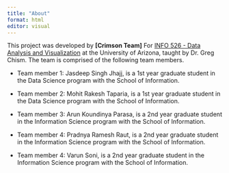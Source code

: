 ```yaml
---
title: "About"
format: html
editor: visual
---
```


This project was developed by **\[Crimson Team\]** For [INFO 526 - Data Analysis and Visualization](https://datavizaz.org/) at the University of Arizona, taught by Dr. Greg Chism. The team is comprised of the following team members.

-   Team member 1: Jasdeep Singh Jhajj, is a 1st year graduate student in the Data Science program with the School of Information.

-   Team member 2: Mohit Rakesh Taparia, is a 1st year graduate student in the Data Science program with the School of Information.

-   Team member 3: Arun Koundinya Parasa, is a 2nd year graduate student in the Information Science program with the School of Information.

-   Team member 4: Pradnya Ramesh Raut, is a 2nd year graduate student in the Information Science program with the School of Information.

-   Team member 4: Varun Soni, is a 2nd year graduate student in the Information Science program with the School of Information.
